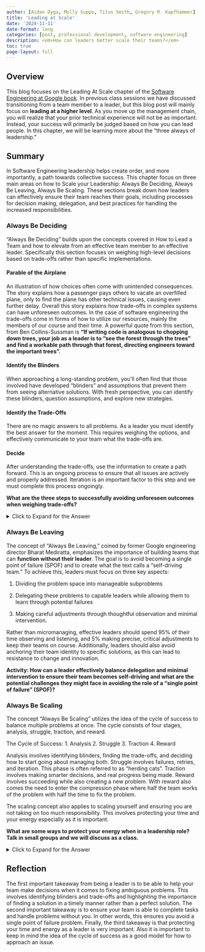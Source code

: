```yaml
---
author: [Aidan Dyga, Molly Suppo, Titus Smith, Gregory M. Kapfhammer]
title: 'Leading at Scale'
date: '2024-11-11'
date-format: long
categories: [post, professional development, software engineering]
description: <em>How can leaders better scale their teams?</em>
toc: true
page-layout: full
---
```


## Overview

This blog focuses on the Leading At Scale chapter of the [Software Engineering at Google book](https://abseil.io/resources/swe-book). In previous class sessions we have discussed transitioning from a team member to a leader, but this blog post will
mainly focus on **leading at a higher level**. As you move up the management chain, you will realize that your prior technical
experience will not be as important. Instead, your success will primarily be judged based on how you can lead people. In this
chapter, we will be learning more about the “three always of leadership.”

## Summary

In Software Engineering leadership helps create order, and more importantly, a path towards collective success. This chapter
focus on three main areas on how to Scale your Leadership: Always Be Deciding, Always Be Leaving, Always Be Scaling. These
sections break down how leaders can effectively ensure their team reaches their goals, including processes for decision making,
delegation, and best practices for handling the increased responsibilities.

### Always Be Deciding

“Always Be Deciding” builds upon the concepts covered in How to Lead a Team and how to elevate from an effective team member to
an effective leader. Specifically this section focuses on weighing high-level decisions based on trade-offs rather than
specific implementations.

#### Parable of the Airplane

An illustration of how choices often come with unintended consequences. The story explains how a passenger pays others to
vacate an overfilled plane, only to find the plane has other technical issues, causing even further delay. Overall this story
explains how trade-offs in complex systems can have unforeseen outcomes. In the case of software engineering the trade-offs
come in forms of how to utilize our resources, mainly the members of our course and their time. A powerful quote from this
section, from Ben Collins-Sussman is **“If writing code is analogous to chopping down trees, your job as a leader is to “see the forest through the trees” and find a workable path through that forest, directing engineers toward the important trees”.**

#### Identify the Blinders

When approaching a long-standing problem, you'll often find that those involved have developed "blinders" and assumptions that
prevent them from seeing alternative solutions. With fresh perspective, you can identify these blinders, question assumptions,
and explore new strategies.

#### Identify the Trade-Offs

There are no magic answers to all problems. As a leader you must identify the best answer for the moment. This requires
weighing the options, and effectively communicate to your team what the trade-offs are.

#### Decide

After understanding the trade-offs, use the information to create a path forward. This is an ongoing process to ensure that all
issues are actively and properly addressed. Iteration is an important factor to this step and we must complete this process
ongoingly.

**What are the three steps to successfully avoiding unforeseen outcomes when weighing trade-offs?** 

<details>
<summary>Click to Expand for the Answer</summary>

* Identify the **Binders**
* Identify the **Trade-offs**
* **Decide** the appropriate course of action.

</details>

### Always Be Leaving

The concept of "Always Be Leaving," coined by former Google engineering director Bharat Mediratta, emphasizes the importance of
building teams that can **function without their leader**. The goal is to avoid becoming a single point of failure (SPOF) and
to create what the text calls a "self-driving team." To achieve this, leaders must focus on three key aspects: 

1. Dividing the problem space into manageable subproblems

2. Delegating these problems to capable leaders while allowing them to learn through potential failures

3. Making careful adjustments through thoughtful observation and minimal intervention.

Rather than micromanaging, effective leaders should spend 95% of their time observing and listening, and 5% making precise,
critical adjustments to keep their teams on course. Additionally, leaders should also avoid anchoring their team identity to
specific solutions, as this can lead to resistance to change and innovation.

**Activity: How can a leader effectively balance delegation and minimal intervention to ensure their team becomes self-driving and what are the potential challenges they might face in avoiding the role of a "single point of failure" (SPOF)?**

### Always Be Scaling

The concept “Always Be Scaling” utilizes the idea of the cycle of success to balance multiple problems at once. The cycle
consists of four stages, analysis, struggle, traction, and reward. 

The Cycle of Success:
1. Analysis
2. Struggle
3. Traction
4. Reward

Analysis involves identifying blinders, finding the trade-offs, and deciding how to start going about managing both. Struggle
involves failures, retries, and iteration. This phase is often referred to as “herding cats”. Traction involves making smarter
decisions, and real progress being made. Reward involves succeeding while also creating a new problem. With reward also comes
the need to enter the compression phase where half the team works of the problem with half the time to fix the problem.

The scaling concept also applies to scaling yourself and ensuring you are not taking on too much responsibility. This involves
protecting your time and your energy especially as it is important.

**What are some ways to protect your energy when in a leadership role? Talk in small groups and we will discuss as a class.**

<details>
<summary>Click to Expand for the Answer</summary>

* Take vacations
* Take time to disconnect
* Take time to do something you enjoy
* Take breaks during the day

</details>

## Reflection

The first important takeaway from being a leader is to be able to help your team make decisions when it comes to fixing
ambiguous problems. This involves identifying blinders and trade-offs and highlighting the importance of finding a solution
in a timely manner rather than a perfect solution. The second important takeaway is to ensure your team is able to complete
tasks and handle problems without you. In other words, this ensures you avoid a single point of failure problem. Finally, the
third takeaway is that protecting your time and energy as a leader is very important. Also it is important to keep in mind the
idea of the cycle of success as a good model for how to approach an issue.